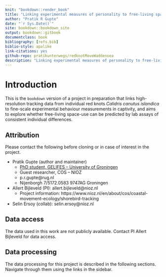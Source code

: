 ```yaml
--- 
knit: "bookdown::render_book"
title: "Linking experimental measures of personality to free-living space-use in red knots"
author: "Pratik R Gupte"
date: "`r Sys.Date()`"
site: bookdown::bookdown_site
output: bookdown::gitbook
documentclass: book
bibliography: [refs.bib]
biblio-style: apalike
link-citations: yes
github-repo: pratikunterwegs/redknotMoveWaddensea
description: "Linking experimental measures of personality to free-living space-use in red knots"
---
```


# Introduction

This is the `bookdown` version of a project in preparation that links high-resolution tracking data from individual red knots _Calidris canutus islandica_ to fine-scale experimental behaviour measurements in captivity, and aims to explore whether free-living space-use can be predicted by lab assays of consistent individual differences.

## Attribution

Please contact the following before cloning or in case of interest in the project.

- Pratik Gupte (author and maintainer)
  - [PhD student, GELIFES -- University of Groningen](https://www.rug.nl/staff/p.r.gupte)
  - Guest researcher, COS -- NIOZ
  - p.r.gupte@rug.nl
  - Nijenborgh 7/5172.0583 9747AG Groningen

- Allert Bijleveld (PI): allert.bijleveld@nioz.nl
  - Project information: https://www.nioz.nl/en/about/cos/coastal-movement-ecology/shorebird-tracking

- Selin Ersoy (collab): selin.ersoy@nioz.nl

## Data access

The data used in this work are not publicly available. Contact PI Allert Bijleveld for data access.

## Data processing

The data processing for this project is described in the following sections. Navigate through them using the links in the sidebar.